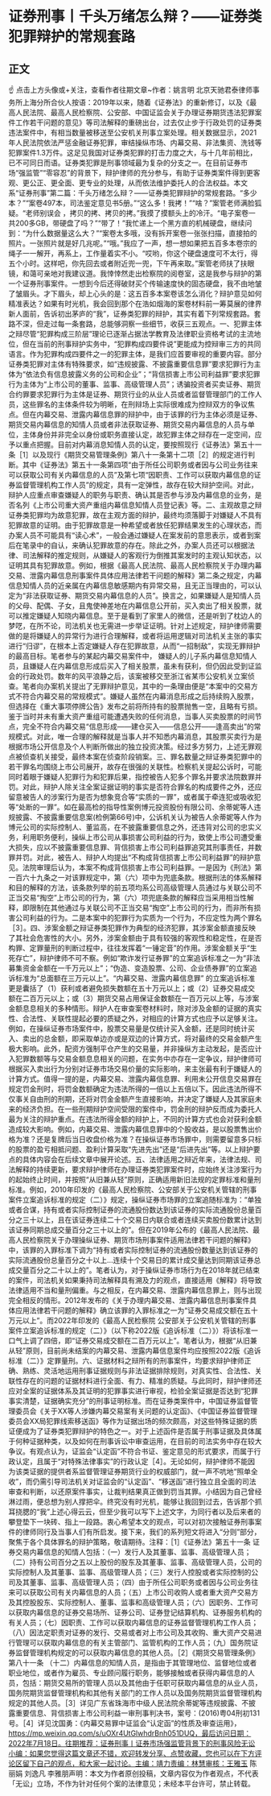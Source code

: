 # 证券刑事丨千头万绪怎么辩？——证券类犯罪辩护的常规套路​
## 正文
☝ 点击上方头像或+关注，查看作者往期文章~作者：姚言明 北京天驰君泰律师事务所上海分所合伙人按语：2019年以来，随着《证券法》的重新修订，以及《最高人民法院、最高人民检察院、公安部、中国证监会关于办理证券期货违法犯罪案件工作若干问题的意见》等司法解释的重磅出台，过去仅止步于行政处罚的证券类违法案件中，有相当数量被移送至公安机关刑事立案处理。相关数据显示，2021年人民法院依法严惩金融证券犯罪，审结操纵市场、内幕交易、非法集资、洗钱等犯罪案件1.3万件。这足见我国对证券类犯罪的打击力度之大，与十几年前相比，已不可同日而语。证券类犯罪是刑事领域最为复杂的分支之一。在目前证券市场“强监管”“零容忍”的背景下，辩护律师的充分参与，有助于证券类案件得到更客观、更公正、更全面、更专业的处理，从而依法维护委托人的合法权益。本文系“证券刑事”第二篇：千头万绪怎么辩？——证券类犯罪辩护的常规套路​。“多少本？”“案卷497本，司法鉴定意见书5册。”“这么多！我拷！”“啥？”案管老师满脸狐疑。“老师别误会 ，拷贝的拷、拷贝的拷。”我摸了摸额头上的冷汗。“电子案卷一共200多GB，带硬盘了吗？”“带了！”我忙递上一个黑方直的机械硬盘，继续问到：“为什么数据量这么大？”“案卷太多哦，没有拆开案卷一张张扫描，直接拍的照片。一张照片就是好几兆呢。”“哦。”我应了一声，想一想如果把五百多本卷宗的绳子一一解开，再系上，工作量着实不小。“哎哟，你这个硬盘速度可不太行，得五个小时。这样吧，你先回去或者附近兜一兜，下午再来取。”案管老师扶了扶眼镜，和蔼可亲地对我建议道。我悻悻然走出检察院的阅卷室，这是我参与辩护的第一个证券刑事案件。一想到今后还得破财买个传输速度快的固态硬盘，我不由地皱了皱眉头。才下眉头，却上心头的是：这五百多本案卷该怎么消化？辩护意见如何精准表达？如果有时光机，我会回到那个在浩如烟海的案卷材料前一筹莫展的律界新人面前，告诉初出茅庐的“我”，证券类犯罪的辩护，其实有着下列常规套路。套路不深，但走过每一条套路，总能够洞察一些细节，收获三五观点。一、犯罪主体之辩尽管“犯罪构成三阶层”理论已逐渐占据法学教育及法律职业资格考试的主流地位，但在当前的刑事辩护实务中，“犯罪构成四要件说”更能成为控辩审三方的共同语言。作为犯罪构成四要件之一的犯罪主体，是我们应首要审视的重要内容。部分证券类犯罪对主体有特殊要求，如“违规披露、不披露重要信息罪”要求犯罪行为主体为“依法负有信息披露义务的公司和企业”；“背信损害上市公司利益罪”要求犯罪行为主体为“上市公司的董事、监事、高级管理人员”；诱骗投资者买卖证券、期货合约罪要求犯罪行为主体是证券、期货行业的从业人员或者监督管理部门的工作人员，这些罪名的主体条件较为明晰，在刑辩场上实际很难成为控辩双方的争议焦点。但在内幕交易、泄露内幕信息罪的辩护中，由于该罪的行为主体必须是证券、期货交易内幕信息的知情人员或者非法获取证券、期货交易内幕信息的人员与单位，主体身份并非完全以身份或职务直接认定，故犯罪主体之辩存在一定空间，应予以重点把握。目前对内幕消息知情人员的认定，要按照现行《证券法》第五十一条［1］以及现行《期货交易管理条例》第八十一条第十二项［2］的规定进行判断。其中《证券法》第五十一条第四项“由于所任公司职务或者因与公司业务往来可以获取公司有关内幕信息的人员”及第七项“因职责、工作可以获取内幕信息的证券监督管理机构工作人员”的规定，具有一定弹性，故存在较大辩护空间。对此，辩护人应重点审查嫌疑人的职务与职责、确认其是否参与涉及内幕信息的业务，是否名列《上市公司重大资产重组内幕信息知情人员登记表》等。二、主观故意之辩证券类犯罪均为故意犯罪，故在主观方面的辩护，最终均须落脚于对嫌疑人不具有犯罪故意的证明。由于犯罪故意是一种希望或者放任犯罪结果发生的心理状态，而办案人员不可能具有“读心术”，一般会通过嫌疑人在案发前的意思表示，或者到案后在笔录中的自认，来确认犯罪故意的存在。除此之外，办案人员还可以根据法律、司法解释的推定规则，从嫌疑人的客观行为倒推其案发时的主观认知状态，以证明其具有犯罪故意。例如，根据《最高人民法院、最高人民检察院关于办理内幕交易、泄露内幕信息刑事案件具体应用法律若干问题的解释》第二条之规定，内幕信息知情人员的近亲属在内幕信息敏感期内有异常交易，且无正当理由的，可以认定为“非法获取证券、期货交易内幕信息的人员”。换言之，如果嫌疑人是知情人员的父母、配偶、子女，且鬼使神差地在内幕信息公开前，买入卖出了相关股票，就可以推定嫌疑人知晓内幕信息。至于是看到了家里人的微信，还是听到了枕边人的梦呓，在所不论，司法机关也无需进一步举证证明。针对上述规定，辩护律师需要做的是将嫌疑人的异常行为进行合理解释，或者将运用逻辑对司法机关主张的事实进行“归谬”，在根本上否定嫌疑人存在犯罪故意，从而“一招制敌”，实现无罪辩护的最高目标。笔者参与的某起内幕交易案件中， 嫌疑人的儿子系内幕信息知情人员，且嫌疑人在内幕信息形成后买入了相关股票，虽未有获利，但仍因此受到证监会的行政处罚。数年的风平浪静之后，该案被移交至浙江省某市公安机关立案侦查。笔者向办案机关提出了无罪辩护意见，其中的一条理由便是“本案中的交易方式不符合内幕交易的常规模式”。嫌疑人虽然在内幕消息形成之后持续购入股票，但选择在《重大事项停牌公告》发布之前将所持有的股票抛售一空，且略有亏损。鉴于当时并未有重大资产重组可能遭遇失败的任何消息，当事人买卖股票的时间节点，完全不符合内幕交易“信息形成——建仓买入——信息公开——逢高卖出”的常规模式。对此，唯一合理的解释就是当事人并不知悉内幕消息，其股票买卖行为是根据市场公开信息及个人判断所做出的独立投资决策。经过多方努力，上述无罪观点被侦查机关接受，最终本案在侦查阶段销案。三、罪名数量之辩证券类犯罪中的若干罪名均围绕上市公司展开，故存在很强的关联性。检察机关提起公诉时，可能同时着眼于嫌疑人犯罪行为和犯罪后果，指控被告人犯多个罪名并要求法院数罪并罚。对此，辩护人除关注全案证据证明的事实是否符合罪名的构成要件之外，还应留意被告人的涉案行为是否为想象竞合等“实质的一罪”，或者属于牵连犯或吸收犯等“处断的一罪”。如在最高检的指导性案例博元投资股份有限公司、余蒂妮等人违规披露、不披露重要信息案(检例第66号)中，公诉机关认为被告人余蒂妮等人作为博元公司的实际控制人、董监高，在不披露重要信息之外，还违背对公司的忠实义务，利用职务便利，操纵上市公司从事损害公司利益的行为，致使上市公司遭受重大损失，应以不披露重要信息罪、背信损害上市公司利益罪追究其刑事责任，并数罪并罚。对此，被告人、辩护人均提出“不构成背信损害上市公司利益罪”的辩护意见。法院审理后认为，本案不构成背信损害上市公司利益罪。一是因为《刑法》第一百六十九条之一对该罪规定中，第（六）项中为兜底条款。根据刑法的体系解释和目的解释的方法，该条款列举的前五项均系公司高级管理人员通过与关联公司不正当交易“掏空”上市公司的行为，第（六）项兜底条款的解释应当采用相当性解释，即限制在其他通过与关联公司不正当交易“掏空”上市公司的行为，而非所有损害公司利益的行为。二是本案中的犯罪行为实质为一个行为，不应定性为两个罪名［3］。四、涉案金额之辩证券类犯罪作为典型的经济犯罪，其涉案金额直接反映了其社会危害性的大小。另外，涉案金额由于具有较强的客观性和稳定性，在是否构罪、定罪量刑的判断过程中，往往发挥着“一锤定音”的作用。涉案金额关乎“生死存亡”，辩护律师不可不察。例如“欺诈发行证券罪”的立案追诉标准之一为“非法募集资金金额在一千万元以上”；“伪造、变造股票、公司、企业债券罪”的立案追诉标准为“总面额在三万元以上”。“内幕交易、泄露内幕信息罪” 的立案追诉标准更是囊括了（1）获利或者避免损失数额在五十万元以上；或（2）证券交易成交额在二百万元以上；或（3）期货交易占用保证金数额在一百万元以上等，与涉案金额息息相关的多种情形。辩护人在审查案卷材料时，除对涉及金额的证据的真实性、合法性、关联性提起必要的质疑之外，对相应的计算方式也应予以足够关注。例如，在操纵证券市场案件中，股票交易量是仅统计买入金额，还是同时统计买入、卖出的总金额，即采取单边亦或是双边的计算方式，将对最终的交易金额产生极大影响。此外，配资方强制平仓产生的交易量，并非操纵方主动发起，是否应计入犯罪数额等与交易金额息息相关的问题，在实务中亦存在一定争议，辩护律师可根据买入卖出行为分别对证券市场交易价量的实际影响，来主张最有利于嫌疑人的计算方式。值得一提的是，内幕交易、泄露内幕信息罪、利用未公开信息交易罪在规定罚金刑时，将罚金数额确定为违法所得的一倍以上五倍以下。因此违法所得不仅事关自由刑的刑期，还将对罚金金额产生直接影响，并决定了嫌疑人及其家庭未来的经济负担。在一些刑期辩护空间受限的案件中，罚金刑的辩护反而成为委托人最为关注的辩护重点。在违法所得金额的辩护上，不同的计算方式也会对获利金额造成较大影响。例如，内幕交易、泄露内幕信息罪中的个股收益，是以股票售出价格为准？还是复牌后当日收盘价格为准？在操纵证券市场罪中，则需要留意多只标的股票的盈亏相抵问题、盈利计算采取“先进先出”还是“后进先出”等。以上辩护要点的具体内容会在后续文章中展开论述。五、法律适用之辩近年来，法律法规、司法解释的持续更新，要求辩护律师在办理证券类犯罪案件时，应始终关注涉案行为的起始终止时间，并按照“从旧兼从轻”原则，正确适用新旧法规的定罪标准和量刑标准。例如，2010年印发的《最高人民检察院、公安部关于公安机关管辖的刑事案件立案追诉标准的规定（二）》规定，操纵证券市场罪的立案追随标准为：“单独或者合谋，持有或者实际控制证券的流通股份数达到该证券的实际流通股份总量百分之三十以上，且在该证券连续二十个交易日内联合或者连续买卖股份数累计达到该证券同期总成交量百分之三十以上的”。但在2019年公布的《最高人民法院、最高人民检察院关于办理操纵证券、期货市场刑事案件适用法律若干问题的解释》中，该罪的入罪标准下调为“持有或者实际控制证券的流通股份数量达到该证券的实际流通股份总量百分之十以上…连续十个交易日的累计成交量达到同期该证券总成交量百分之二十以上的”。笔者认为，对于操纵证券市场行为在2018年就已结束的案件，司法机关如果秉持司法解释具有溯及力的观点，直接适用《解释》将导致法律适用不当和量刑偏重。与之相反，在内幕交易、泄露内幕信息罪上，则与出现完全相反的情形。2012年发布的《关于办理内幕交易、泄露内幕信息刑事案件具体应用法律若干问题的解释》确立该罪的入罪标准之一为“证券交易成交额在五十万元以上”。而2022年印发的《最高人民检察院 公安部关于公安机关管辖的刑事案件立案追诉标准的规定（二）》（以下称2022版《追诉标准（二）》）将该标准一口气上调了四倍，即“证券交易成交额在二百万元以上”。笔者认为，根据“从旧兼从轻”原则，目前尚未结案的内幕交易、泄露内幕信息案件均应按照2022版《追诉标准（二）》定罪量刑。六、证据材料之辩所有的刑事案件，均要求辩护律师正确、熟练、灵活地运用刑事证据规则与非法证据排除规则，对真实性、合法性、关联性存在的问题的证据材料进行全面、有力、精准的质疑。与此同时，辩护律师还应对全案的证据体系及其证明的犯罪事实进行审视，检验全案证据是否达到“犯罪事实清楚，证据确实充分”的刑事证明标准。而在证券类案件中，中国证券监督管理委员会《关于XX等人涉嫌内幕交易案有关问题的认定函》、《中国证券监督管理委员会XX局犯罪线索移送函》等作为证据出场的频次颇高，对这些特殊证据的质证便成为了证券类犯罪辩护的特色之一。对于上述函件是否属于刑事证据及具体属于何种证据种类，以及如何在刑事诉讼中审查运用，在目前的司法实务中存在较大争议。有观点认为，证监会“认定函”不符合书证、鉴定意见的形式要求，而属于行政认定，且属于“对特殊法律事实”的行政认定［4］。无论如何，辩护律师不能因为该类证据的提供者系监督管理证券期货行业的权威部门，就一声不吭地“照单全收”，而仍需引导司法机关对证监会的“认定函”、“移送函”进行独立且全面的司法审查和判断，以还原案件事实，让裁判结果真正做到罚当其罪。小结因为自己曾经淋过雨，便总想为别人撑把伞。终究没有时光机，能够让我回到过去，告诉那个抓耳挠腮的“我”上述心得云云，但至少我可以写下上述文字，为同行者以及后来者的攀登垫下一块砖、指上一段路。衷心希望本文的观点，可以对初次接触证券刑事案件的律师同行及当事人们有所启发。接下来，我们的系列短文将进入“分则”部分，聚焦于各个具体罪名的辩护策略，敬请期待。注释：［1］《证券法》第五十一条  证券交易内幕信息的知情人包括：（一）发行人及其董事、监事、高级管理人员；（二）持有公司百分之五以上股份的股东及其董事、监事、高级管理人员，公司的实际控制人及其董事、监事、高级管理人员；（三）发行人控股或者实际控制的公司及其董事、监事、高级管理人员；（四）由于所任公司职务或者因与公司业务往来可以获取公司有关内幕信息的人员；（五）上市公司收购人或者重大资产交易方及其控股股东、实际控制人、董事、监事和高级管理人员；（六）因职务、工作可以获取内幕信息的证券交易场所、证券公司、证券登记结算机构、证券服务机构的有关人员；（七）因职责、工作可以获取内幕信息的证券监督管理机构工作人员；（八）因法定职责对证券的发行、交易或者对上市公司及其收购、重大资产交易进行管理可以获取内幕信息的有关主管部门、监管机构的工作人员；（九）国务院证券监督管理机构规定的可以获取内幕信息的其他人员。［2］《期货交易管理条例》第八十一条 （十二）内幕信息的知情人员，是指由于其管理地位、监督地位或者职业地位，或者作为雇员、专业顾问履行职务，能够接触或者获得内幕信息的人员，包括：期货交易所的管理人员以及其他由于任职可获取内幕信息的从业人员，国务院期货监督管理机构和其他有关部门的工作人员以及国务院期货监督管理机构规定的其他人员。［3］详见广东省珠海市中级人民法院余蒂妮等违规披露、不披露重要信息、背信损害上市公司利益一审刑事判决书，案号：(2016)粤04刑初131号。［4］详见沈国勇：《内幕交易罪中证监会“认定函”的性质及审查运用》，https://mp.weixin.qq.com/s/uOXr4UtGlwhdrBnh051DUQ，最后访问日期：2022年7月18日。往期推荐：证券刑事丨证券市场强监管背景下的刑事风险无讼小编：如果您觉得这篇文章还不错，欢迎转发分享、点赞收藏，您也可以在下方评论区留下自己的观点，和大家一起讨论。主编：靖力责编：林慧审核：王雅玉 陈丽娟 刘逸凡 李雅朋声明：本文为作者原创投稿，文章内容仅为作者观点，不代表「无讼」立场，不作为针对任何个案的法律意见；未经本平台许可，禁止转载。